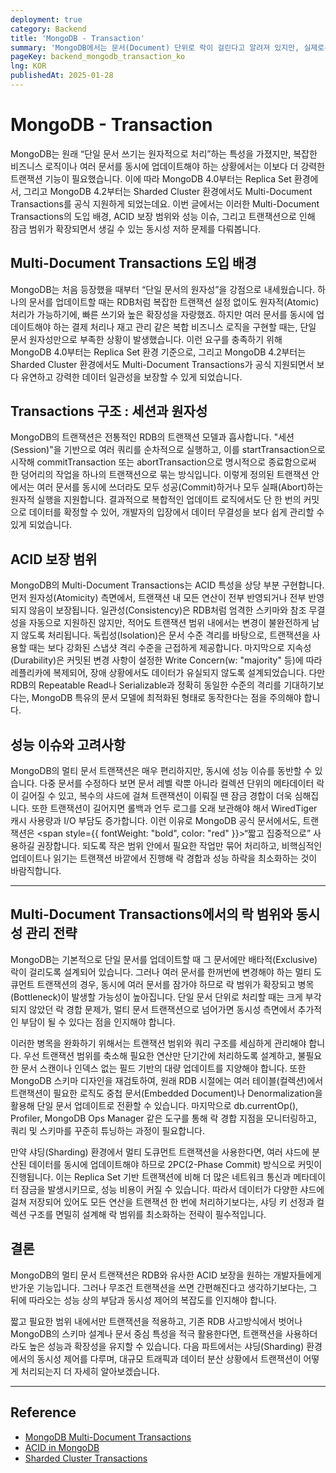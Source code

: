 ```yaml
---
deployment: true
category: Backend
title: 'MongoDB - Transaction'
summary: 'MongoDB에서는 문서(Document) 단위로 락이 걸린다고 알려져 있지만, 실제로는 컬렉션·데이터베이스 수준 등 다양한 단계(Granularity)에서 락이 발생할 수 있습니다. 이번 글에서는 문서·컬렉션·인덱스 등 어디에 어떻게 락이 걸리는지 살펴보고, MongoDB 내부에서 사용하는 Intent Lock, Shared Lock, Exclusive Lock 개념을 설명합니다.'
pageKey: backend_mongodb_transaction_ko
lng: KOR
publishedAt: 2025-01-28
---
```


# MongoDB - Transaction

MongoDB는 원래 “단일 문서 쓰기는 원자적으로 처리”하는 특성을 가졌지만, 복잡한 비즈니스 로직이나 여러 문서를 동시에 업데이트해야 하는 상황에서는 이보다 더 강력한 트랜잭션 기능이 필요했습니다. 이에 따라 MongoDB 4.0부터는 Replica Set 환경에서, 그리고 MongoDB 4.2부터는 Sharded Cluster 환경에서도 Multi-Document Transactions를 공식 지원하게 되었는데요. 이번 글에서는 이러한 Multi-Document Transactions의 도입 배경, ACID 보장 범위와 성능 이슈, 그리고 트랜잭션으로 인해 잠금 범위가 확장되면서 생길 수 있는 동시성 저하 문제를 다뤄봅니다.

## Multi-Document Transactions 도입 배경

MongoDB는 처음 등장했을 때부터 “단일 문서의 원자성”을 강점으로 내세웠습니다. 하나의 문서를 업데이트할 때는 RDB처럼 복잡한 트랜잭션 설정 없이도 원자적(Atomic) 처리가 가능하기에, 빠른 쓰기와 높은 확장성을 자랑했죠. 하지만 여러 문서를 동시에 업데이트해야 하는 결제 처리나 재고 관리 같은 복합 비즈니스 로직을 구현할 때는, 단일 문서 원자성만으로 부족한 상황이 발생했습니다. 이런 요구를 충족하기 위해 MongoDB 4.0부터는 Replica Set 환경 기준으로, 그리고 MongoDB 4.2부터는 Sharded Cluster 환경에서도 Multi-Document Transactions가 공식 지원되면서 보다 유연하고 강력한 데이터 일관성을 보장할 수 있게 되었습니다.

## Transactions 구조 : 세션과 원자성

MongoDB의 트랜잭션은 전통적인 RDB의 트랜잭션 모델과 흡사합니다. "세션(Session)"을 기반으로 여러 쿼리를 순차적으로 실행하고, 이를 startTransaction으로 시작해 commitTransaction 또는 abortTransaction으로 명시적으로 종료함으로써 한 덩어리의 작업을 하나의 트랜잭션으로 묶는 방식입니다. 이렇게 정의된 트랜잭션 안에서는 여러 문서를 동시에 쓰더라도 모두 성공(Commit)하거나 모두 실패(Abort)하는 원자적 실행을 지원합니다. 결과적으로 복합적인 업데이트 로직에서도 단 한 번의 커밋으로 데이터를 확정할 수 있어, 개발자의 입장에서 데이터 무결성을 보다 쉽게 관리할 수 있게 되었습니다.

## ACID 보장 범위

MongoDB의 Multi-Document Transactions는 ACID 특성을 상당 부분 구현합니다. 먼저 원자성(Atomicity) 측면에서, 트랜잭션 내 모든 연산이 전부 반영되거나 전부 반영되지 않음이 보장됩니다. 일관성(Consistency)은 RDB처럼 엄격한 스키마와 참조 무결성을 자동으로 지원하진 않지만, 적어도 트랜잭션 범위 내에서는 변경이 불완전하게 남지 않도록 처리됩니다. 독립성(Isolation)은 문서 수준 격리를 바탕으로, 트랜잭션을 사용할 때는 보다 강화된 스냅샷 격리 수준을 근접하게 제공합니다. 마지막으로 지속성(Durability)은 커밋된 변경 사항이 설정한 Write Concern(w: "majority" 등)에 따라 레플리카에 복제되어, 장애 상황에서도 데이터가 유실되지 않도록 설계되었습니다. 다만 RDB의 Repeatable Read나 Serializable과 정확히 동일한 수준의 격리를 기대하기보다는, MongoDB 특유의 문서 모델에 최적화된 형태로 동작한다는 점을 주의해야 합니다.

## 성능 이슈와 고려사항

MongoDB의 멀티 문서 트랜잭션은 매우 편리하지만, 동시에 성능 이슈를 동반할 수 있습니다. 다중 문서를 수정하다 보면 문서 레벨 락뿐 아니라 컬렉션 단위의 메타데이터 락이 길어질 수 있고, 복수의 샤드에 걸쳐 트랜잭션이 이뤄질 땐 잠금 경합이 더욱 심해집니다. 또한 트랜잭션이 길어지면 롤백과 언두 로그를 오래 보관해야 해서 WiredTiger 캐시 사용량과 I/O 부담도 증가합니다. 이런 이유로 MongoDB 공식 문서에서도, 트랜잭션은 <span style={{ fontWeight: "bold", color: "red" }}>“짧고 집중적으로”</span> 사용하길 권장합니다. 되도록 작은 범위 안에서 필요한 작업만 묶어 처리하고, 비핵심적인 업데이트나 읽기는 트랜잭션 바깥에서 진행해 락 경합과 성능 하락을 최소화하는 것이 바람직합니다.

---

## Multi-Document Transactions에서의 락 범위와 동시성 관리 전략

MongoDB는 기본적으로 단일 문서를 업데이트할 때 그 문서에만 배타적(Exclusive) 락이 걸리도록 설계되어 있습니다. 그러나 여러 문서를 한꺼번에 변경해야 하는 멀티 도큐먼트 트랜잭션의 경우, 동시에 여러 문서를 잠가야 하므로 락 범위가 확장되고 병목(Bottleneck)이 발생할 가능성이 높아집니다. 단일 문서 단위로 처리할 때는 크게 부각되지 않았던 락 경합 문제가, 멀티 문서 트랜잭션으로 넘어가면 동시성 측면에서 추가적인 부담이 될 수 있다는 점을 인지해야 합니다.



이러한 병목을 완화하기 위해서는 트랜잭션 범위와 쿼리 구조를 세심하게 관리해야 합니다.
우선 트랜잭션 범위를 축소해 필요한 연산만 단기간에 처리하도록 설계하고, 불필요한
문서 스캔이나 인덱스 없는 필드 기반의 대량 업데이트를 지양해야 합니다. 또한 MongoDB
스키마 디자인을 재검토하여, 원래 RDB 시절에는 여러 테이블(컬렉션)에서 트랜잭션이
필요한 로직도 중첩 문서(Embedded Document)나 Denormalization을 활용해 단일 문서 업데이트로 전환할 수 있습니다. 마지막으로 db.currentOp(), Profiler, MongoDB Ops Manager 같은 도구를 통해 락 경합 지점을 모니터링하고, 쿼리 및 스키마를 꾸준히 튜닝하는 과정이
필요합니다.



만약 샤딩(Sharding) 환경에서 멀티 도큐먼트 트랜잭션을 사용한다면, 여러 샤드에 분산된 데이터를 동시에 업데이트해야 하므로 2PC(2-Phase Commit) 방식으로 커밋이 진행됩니다. 이는 Replica Set 기반 트랜잭션에 비해 더 많은 네트워크 통신과 메타데이터 잠금을 발생시키므로, 성능 비용이 커질 수 있습니다. 따라서 데이터가 다양한 샤드에 걸쳐 저장되어 있어도 모든 연산을 트랜잭션 한 번에 처리하기보다는, 샤딩 키 선정과 컬렉션 구조를 면밀히 설계해 락 범위를 최소화하는 전략이 필수적입니다.

## 결론

MongoDB의 멀티 문서 트랜잭션은 RDB와 유사한 ACID 보장을 원하는 개발자들에게 반가운 기능입니다. 그러나 무조건 트랜잭션을 쓰면 간편해진다고 생각하기보다는, 그 뒤에 따라오는 성능 상의 부담과 동시성 제어의 복잡도를 인지해야 합니다.

짧고 필요한 범위 내에서만 트랜잭션을 적용하고, 기존 RDB 사고방식에서 벗어나 MongoDB의 스키마 설계나 문서 중심 특성을 적극 활용한다면, 트랜잭션을 사용하더라도 높은 성능과 확장성을 유지할 수 있습니다. 다음 파트에서는 샤딩(Sharding) 환경에서의 동시성 제어를 다루며, 대규모 트래픽과 데이터 분산 상황에서 트랜잭션이 어떻게 처리되는지 더 자세히 알아보겠습니다.

---

## Reference

- [MongoDB Multi-Document Transactions](https://www.mongodb.com/docs/manual/core/transactions/)
- [ACID in MongoDB](https://www.mongodb.com/docs/manual/core/transactions/#acid-transactions)
- [Sharded Cluster Transactions](https://www.mongodb.com/docs/manual/core/transactions-sharded-clusters/)
